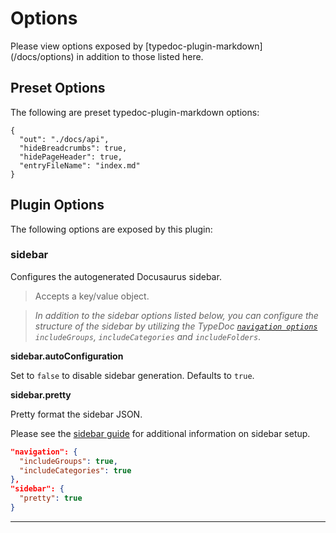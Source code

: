 
# Options

<Callout type="info">
  Please view options exposed by [typedoc-plugin-markdown](/docs/options) in addition to those listed here.
</Callout>

## Preset Options

The following are preset typedoc-plugin-markdown options:

```json"
{
  "out": "./docs/api",
  "hideBreadcrumbs": true,
  "hidePageHeader": true,
  "entryFileName": "index.md"
}
```

## Plugin Options

The following options are exposed by this plugin:

### sidebar

<Callout emoji="💡">Configures the autogenerated Docusaurus sidebar.</Callout>

> Accepts a key/value object.


> *In addition to the sidebar options listed below, you can configure the structure of the sidebar by utilizing the TypeDoc [`navigation options`](https://typedoc.org/options/output/#navigation) `includeGroups`, `includeCategories` and `includeFolders`*.

**sidebar.autoConfiguration**

Set to `false` to disable sidebar generation. Defaults to `true`.

**sidebar.pretty**

Pretty format the sidebar JSON.

Please see the [sidebar guide](/plugins/docusaurus/guide/sidebar) for additional information on sidebar setup.

```json filename="Example"
"navigation": {
  "includeGroups": true,
  "includeCategories": true
},
"sidebar": {
  "pretty": true
}
```

___